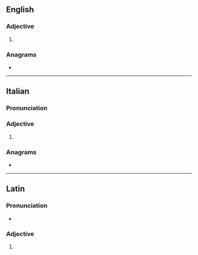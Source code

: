 ==English==

===Adjective===
{{en-adj}}

# {{alternative spelling of|en|villous}}

===Anagrams===
* {{anagrams|en|a=eillosv|vollies}}

----

==Italian==

===Pronunciation===
{{it-pr|villóse,villó[s]e}}

===Adjective===
{{head|it|adjective form}}

# {{adj form of|it|villoso||f|p}}

===Anagrams===
* {{anagrams|it|a=eillosv|sollevi|vellosi}}

----

==Latin==

===Pronunciation===
* {{la-IPA|villōse}}

===Adjective===
{{la-adj-form|villōse}}

# {{inflection of|la|villōsus||voc|m|s}}